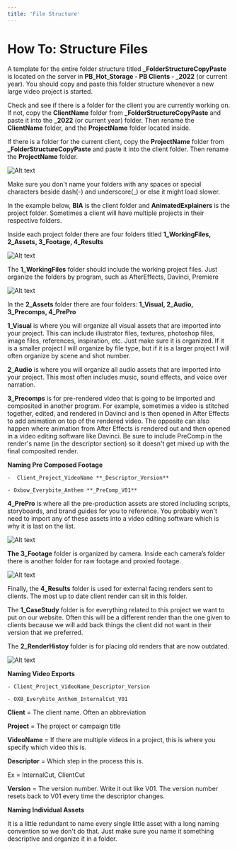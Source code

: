 ```yaml
---
title: 'File Structure'
---
```


# How To: Structure Files

A template for the entire folder structure titled **_FolderStructureCopyPaste** is located on the server in **PB_Hot_Storage - PB Clients - _2022** (or current year). You should copy and paste this folder structure whenever a new large video project is started.

Check and see if there is a folder for the client you are currently working on. If not, copy the **ClientName** folder from **_FolderStructureCopyPaste** and paste it into the **_2022** (or current year) folder. Then rename the **ClientName** folder, and the **ProjectName** folder located inside.

If there is a folder for the current client, copy the **ProjectName** folder from **_FolderStructureCopyPaste** and paste it into the client folder. Then rename the **ProjectName** folder.

![Alt text](/img/Structure-Files-Step-1.png 'title')

Make sure you don't name your folders with any spaces or special characters beside dash(-) and underscore(_) or else it might load slower.

In the example below, **BIA** is the client folder and **AnimatedExplainers** is the project folder. Sometimes a client will have multiple projects in their respective folders.

Inside each project folder there are four folders titled **1_WorkingFiles, 2_Assets, 3_Footage, 4_Results**

![Alt text](/img/Structure-Files-Step-2.png 'title')

The **1_WorkingFiles** folder should include the working project files. Just organize the folders by program, such as AfterEffects, Davinci, Premiere

![Alt text](/img/Structure-Files-Step-3.png 'title')

In the **2_Assets** folder there are four folders: **1_Visual, 2_Audio, 3_Precomps, 4_PrePro**

**1_Visual** is where you will organize all visual assets that are imported into your project. This can include illustrator files, textures, photoshop files, image files, references, inspiration, etc. Just make sure it is organized. If it is a smaller project I will organize by file type, but if it is a larger project I will often organize by scene and shot number.

**2_Audio** is where you will organize all audio assets that are imported into your project. This most often includes music, sound effects, and voice over narration.

**3_Precomps** is for pre-rendered video that is going to be imported and composited in another program. For example, sometimes a video is stitched together, edited, and rendered in Davinci and is then opened in After Effects to add animation on top of the rendered video. The opposite can also happen where animation from After Effects is rendered out and then opened in a video editing software like Davinci. Be sure to include PreComp in the render's name (in the descriptor section) so it doesn't get mixed up with the final composited render.

 **Naming Pre Composed Footage**

    -  Client_Project_VideoName **_Descriptor_Version**

    - Oxbow_Everybite_Anthem **_PreComp_V01**

**4_PrePro** is where all the pre-production assets are stored including scripts, storyboards, and brand guides for you to reference. You probably won't need to import any of these assets into a video editing software which is why it is last on the list.

![Alt text](/img/Structure-Files-Step-4.png 'title')

**The 3_Footage** folder is organized by camera. Inside each camera’s folder there is another folder for raw footage and proxied footage.

![Alt text](/img/Structure-Files-Step-5.png 'title')

Finally, the **4_Results** folder is used for external facing renders sent to clients. The most up to date client render can sit in this folder.

The **1_CaseStudy** folder is for everything related to this project we want to put on our website. Often this will be a different render than the one given to clients because we will add back things the client did not want in their version that we preferred.

The **2_RenderHistoy** folder is for placing old renders that are now outdated.

![Alt text](/img/Structure-Files-Step-6.png 'title')

 **Naming Video Exports**

    - Client_Project_VideoName_Descriptor_Version

    - OXB_Everybite_Anthem_InternalCut_V01

**Client** = The client name. Often an abbreviation

**Project** = The project or campaign title

**VideoName** = If there are multiple videos in a project, this is where you specify which video this is.

**Descriptor** = Which step in the process this is.

Ex = InternalCut, ClientCut

**Version** = The version number. Write it out like V01. The version number resets back to V01 every time the descriptor changes.

**Naming Individual Assets**

It is a little redundant to name every single little asset with a long naming convention so we don't do that. Just make sure you name it something descriptive and organize it in a folder.